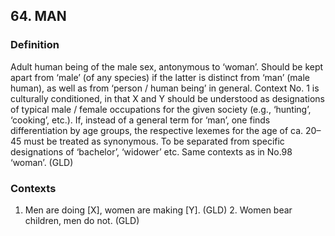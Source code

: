 ## 64. MAN
### Definition
Adult human being of the male sex, antonymous to ‘woman’. Should be kept apart from ‘male’ (of any species) if the latter is distinct from ‘man’ (male human), as well as from ‘person / human being’ in general. Context No. 1 is culturally conditioned, in that X and Y should be understood as designations of typical male / female occupations for the given society (e.g., ‘hunting’, ‘cooking’, etc.). If, instead of a general term for ‘man’, one finds differentiation by age groups, the respective lexemes for the age of ca. 20–45 must be treated as synonymous. To be separated from specific designations of ‘bachelor’, ‘widower’ etc. Same contexts as in No.98 ‘woman’. (GLD)

### Contexts
1. Men are doing [X], women are making [Y]. (GLD)  2. Women bear children, men do not. (GLD)

